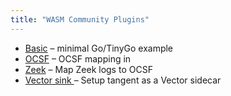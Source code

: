 ```yaml
---
title: "WASM Community Plugins"
---
```



- [Basic](https://github.com/telophasehq/tangent/tree/main/examples/basic-go) – minimal Go/TinyGo example
- [OCSF](https://github.com/telophasehq/tangent/tree/main/examples/ocsf-go) – OCSF mapping in 
- [Zeek](https://github.com/telophasehq/tangent/tree/main/examples/zeek) – Map Zeek logs to OCSF
- [Vector sink ](https://github.com/telophasehq/tangent/tree/main/examples/vector-sink)– Setup tangent as a Vector sidecar